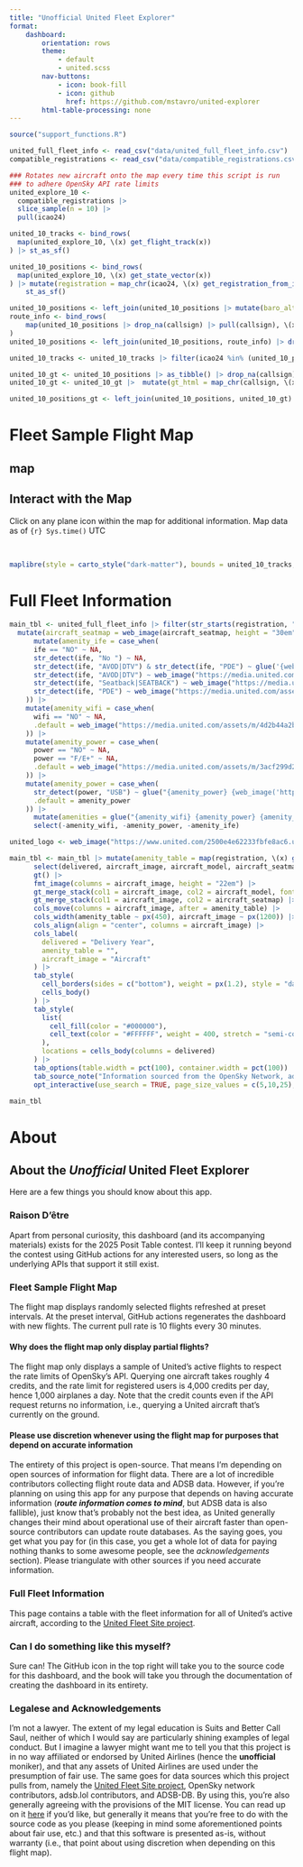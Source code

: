 ```yaml
---
title: "Unofficial United Fleet Explorer"
format: 
    dashboard:
        orientation: rows
        theme:
            - default
            - united.scss
        nav-buttons:
            - icon: book-fill
            - icon: github
              href: https://github.com/mstavro/united-explorer
        html-table-processing: none
---
```


```r
source("support_functions.R") 

united_full_fleet_info <- read_csv("data/united_full_fleet_info.csv")
compatible_registrations <- read_csv("data/compatible_registrations.csv")

### Rotates new aircraft onto the map every time this script is run
### to adhere OpenSky API rate limits
united_explore_10 <-
  compatible_registrations |>
  slice_sample(n = 10) |>
  pull(icao24)

united_10_tracks <- bind_rows(
  map(united_explore_10, \(x) get_flight_track(x))
) |> st_as_sf()

united_10_positions <- bind_rows(
  map(united_explore_10, \(x) get_state_vector(x))
) |> mutate(registration = map_chr(icao24, \(x) get_registration_from_icao24(x, return_tibble = F))) |> 
    st_as_sf()

united_10_positions <- left_join(united_10_positions |> mutate(baro_altitude = st_coordinates(united_10_positions)[,3]), united_full_fleet_info) 
route_info <- bind_rows(
    map(united_10_positions |> drop_na(callsign) |> pull(callsign), \(x) get_route_information(x))
)
united_10_positions <- left_join(united_10_positions, route_info) |> drop_na(callsign)

united_10_tracks <- united_10_tracks |> filter(icao24 %in% (united_10_positions |> drop_na(time) |> pull(icao24)))

united_10_gt <- united_10_positions |> as_tibble() |> drop_na(callsign)
united_10_gt <- united_10_gt |>  mutate(gt_html = map_chr(callsign, \(x) generate_map_tables(df = united_10_gt, x))) |> select(callsign, gt_html)

united_10_positions_gt <- left_join(united_10_positions, united_10_gt) |> st_as_sf()
```

# Fleet Sample Flight Map

## map

:::{.callout-note}
## Interact with the Map

Click on any plane icon within the map for additional information. Map data as of `{r} Sys.time()` UTC
:::

<br>

```r
maplibre(style = carto_style("dark-matter"), bounds = united_10_tracks, attributionControl = list(customAttribution = "<a href='https://sites.google.com/site/unitedfleetsite/mainline-fleet-tracking'>United Fleet Site project contributors</a>, OpenSky Network contributors, adsb.lol, ADSB-DB", compact = TRUE)) |> set_projection("globe") |> add_source(id = "paths", data = united_10_tracks) |> add_source(id = "positions", data = united_10_positions_gt) |> add_image("aircraft-icon", "https://upload.wikimedia.org/wikipedia/commons/1/10/Avatar_plane.png") |> add_line_layer(id = "flight-tracks", source = "paths", line_color = "#1414D2", line_width = 3) |> add_symbol_layer(id = "aircraft-positions", source = "positions", icon_rotate = get_column("true_track"), icon_image = "aircraft-icon", icon_size = interpolate(property=  "zoom", values = c(4,8,12), stops = c(0.15, 0.25, 0.4)), icon_allow_overlap = TRUE, popup = "gt_html", tooltip = "gt_html", icon_rotation_alignment = "map", icon_pitch_alignment = "map") |> add_fullscreen_control() |> add_reset_control()
```

# Full Fleet Information


```r
main_tbl <- united_full_fleet_info |> filter(str_starts(registration, "N")) |>
  mutate(aircraft_seatmap = web_image(aircraft_seatmap, height = "30em")) |>
      mutate(amenity_ife = case_when(
      ife == "NO" ~ NA,
      str_detect(ife, "No ") ~ NA,
      str_detect(ife, "AVOD|DTV") & str_detect(ife, "PDE") ~ glue('{web_image("https://media.united.com/assets/m/6902cf38052408ed/original/x-global-icons-travel-airport-on-demand.svg")} {web_image("https://media.united.com/assets/m/36ec366e93188fda/original/x-global-icons-travel-airport-personal-device.svg")}'),
      str_detect(ife, "AVOD|DTV") ~ web_image("https://media.united.com/assets/m/6902cf38052408ed/original/x-global-icons-travel-airport-on-demand.svg"),
      str_detect(ife, "Seatback|SEATBACK") ~ web_image("https://media.united.com/assets/m/6902cf38052408ed/original/x-global-icons-travel-airport-on-demand.svg"),
      str_detect(ife, "PDE") ~ web_image("https://media.united.com/assets/m/36ec366e93188fda/original/x-global-icons-travel-airport-personal-device.svg")
    )) |>
    mutate(amenity_wifi = case_when(
      wifi == "NO" ~ NA,
      .default = web_image("https://media.united.com/assets/m/4d2b44a2bcff27d9/original/x-global-icons-travel-airport-wifi.svg")
    )) |>
    mutate(amenity_power = case_when(
      power == "NO" ~ NA,
      power == "F/E+" ~ NA,
      .default = web_image("https://media.united.com/assets/m/3acf299d26de7a3b/original/x-global-icons-travel-airport-in-seat-power.svg")
    )) |>
    mutate(amenity_power = case_when(
      str_detect(power, "USB") ~ glue("{amenity_power} {web_image('https://media.united.com/assets/m/601a3d239d42470/original/USB-icon.svg')}"),
      .default = amenity_power
    )) |>
      mutate(amenities = glue("{amenity_wifi} {amenity_power} {amenity_ife}", .na = "")) |>
      select(-amenity_wifi, -amenity_power, -amenity_ife)

united_logo <- web_image("https://www.united.com/2500e4e62233fbfe8ac6.unitedLogoNew.svg", height = "1em")

main_tbl <- main_tbl |> mutate(amenity_table = map(registration, \(x) generate_addt_info_table(main_tbl, x))) |>
      select(delivered, aircraft_image, aircraft_model, aircraft_seatmap, amenity_table) |>
      gt() |>
      fmt_image(columns = aircraft_image, height = "22em") |> 
      gt_merge_stack(col1 = aircraft_image, col2 = aircraft_model, font_size = c("14px", "18px"), palette = c("black", "black"), font_weight = c("bold", "normal")) |> 
      gt_merge_stack(col1 = aircraft_image, col2 = aircraft_seatmap) |>
      cols_move(columns = aircraft_image, after = amenity_table) |> 
      cols_width(amenity_table ~ px(450), aircraft_image ~ px(1200)) |>
      cols_align(align = "center", columns = aircraft_image) |>
      cols_label(
        delivered = "Delivery Year",
        amenity_table = "",
        aircraft_image = "Aircraft"
      ) |>
      tab_style(
        cell_borders(sides = c("bottom"), weight = px(1.2), style = "dashed"),
        cells_body()
      ) |>
      tab_style(
        list(
          cell_fill(color = "#000000"),
          cell_text(color = "#FFFFFF", weight = 400, stretch = "semi-condensed", size = "large")
        ),
        locations = cells_body(columns = delivered)
      ) |>
      tab_options(table.width = pct(100), container.width = pct(100)) |>
      tab_source_note("Information sourced from the OpenSky Network, adsb.lol, ADSB-DB, and the United Fleet Website's mainline fleet tracker. Information, especially route information, may be inaccurate, and is omitted from the table header when unreliable. Table design by Martin Stavro. Information displayed here, including the medium in which it is displayed, is not affiliated with nor endorsed by United Airlines and is presented here within the provisions of fair use.") |>
      opt_interactive(use_search = TRUE, page_size_values = c(5,10,25), page_size_default = 5, use_filters = TRUE)

main_tbl
```

# About

::: {.card}
## About the *Unofficial* United Fleet Explorer
Here are a few things you should know about this app.

### Raison D'être
Apart from personal curiosity, this dashboard (and its accompanying materials) exists for the 2025 Posit Table contest. I'll keep it running beyond the contest using GitHub actions for any interested users, so long as the underlying APIs that support it still exist.

### Fleet Sample Flight Map
The flight map displays randomly selected flights refreshed at preset intervals. At the preset interval, GitHub actions regenerates the dashboard with new flights. The current pull rate is 10 flights every 30 minutes.

#### Why does the flight map only display partial flights?
The flight map only displays a sample of United's active flights to respect the rate limits of OpenSky's API. Querying one aircraft takes roughly 4 credits, and the rate limit for registered users is 4,000 credits per day, hence 1,000 airplanes a day. Note that the credit counts even if the API request returns no information, i.e., querying a United aircraft that's currently on the ground.

#### Please use discretion whenever using the flight map for purposes that depend on accurate information
The entirety of this project is open-source. That means I'm depending on open sources of information for flight data. There are a lot of incredible contributors collecting flight route data and ADSB data. However, if you're planning on using this app for any purpose that depends on having accurate information (***route information comes to mind***, but ADSB data is also fallible), just know that's probably not the best idea, as United generally changes their mind about operational use of their aircraft faster than open-source contributors can update route databases. As the saying goes, you get what you pay for (in this case, you get a whole lot of data for paying nothing thanks to some awesome people, see the *acknowledgements* section). Please triangulate with other sources if you need accurate information.

### Full Fleet Information
This page contains a table with the fleet information for all of United's active aircraft, according to the <a href='https://sites.google.com/site/unitedfleetsite/mainline-fleet-tracking'>United Fleet Site project</a>.

### Can I do something like this myself?
Sure can! The GitHub icon in the top right will take you to the source code for this dashboard, and the book will take you through the documentation of creating the dashboard in its entirety.

### Legalese and Acknowledgements
I'm not a lawyer. The extent of my legal education is Suits and Better Call Saul, neither of which I would say are particularly shining examples of legal conduct. But I imagine a lawyer might want me to tell you that this project is in no way affiliated or endorsed by United Airlines (hence the **unofficial** moniker), and that any assets of United Airlines are used under the presumption of fair use. The same goes for data sources which this project pulls from, namely the <a href='https://sites.google.com/site/unitedfleetsite/mainline-fleet-tracking'>United Fleet Site project</a>, OpenSky network contributors, adsb.lol contributors, and ADSB-DB. By using this, you're also generally agreeing with the provisions of the MIT license. You can read up on it <a href='https://en.wikipedia.org/wiki/MIT_License'>here</a> if you'd like, but generally it means that you're free to do with the source code as you please (keeping in mind some aforementioned points about fair use, etc.) and that this software is presented as-is, without warranty (i.e., that point about using discretion when depending on this flight map).
:::